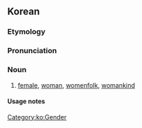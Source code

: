 ==Korean==
{{wp|lang=ko}}

===Etymology===
{{ko-etym-sino|女|female|性|sex}}
{{ko-regional|여성(女性)|녀성(女性)}}

===Pronunciation===
{{ko-IPA|a=y}}

===Noun===
{{ko-noun|hanja=女性}}

# [[female]], [[woman]], [[womenfolk]], [[womankind]]
#: {{coordinate terms|ko|[[남성]]([[男性]])|t=man, male}}

====Usage notes====
{{U:ko:gender words}}

[[Category:ko:Gender]]